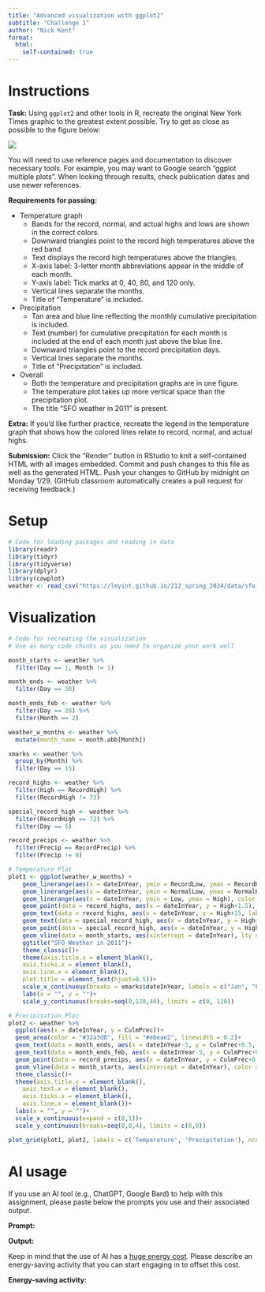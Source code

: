 ```yaml
---
title: "Advanced visualization with ggplot2"
subtitle: "Challenge 1"
author: "Nick Kent"
format: 
  html:
    self-contained: true
---
```


# Instructions

**Task:** Using `ggplot2` and other tools in R, recreate the original New York Times graphic to the greatest extent possible. Try to get as close as possible to the figure below:

![](https://lmyint.github.io/212_spring_2024/images/hw1_goal.png){width=600, fig-align="center"}

You will need to use reference pages and documentation to discover necessary tools. For example, you may want to Google search "ggplot multiple plots". When looking through results, check publication dates and use newer references.

**Requirements for passing:**

- Temperature graph
    - Bands for the record, normal, and actual highs and lows are shown in the correct colors.
    - Downward triangles point to the record high temperatures above the red band.
    - Text displays the record high temperatures above the triangles.
    - X-axis label: 3-letter month abbreviations appear in the middle of each month.
    - Y-axis label: Tick marks at 0, 40, 80, and 120 only.
    - Vertical lines separate the months.
    - Title of "Temperature" is included.
- Precipitation
    - Tan area and blue line reflecting the monthly cumulative precipitation is included.
    - Text (number) for cumulative precipitation for each month is included at the end of each month just above the blue line.
    - Downward triangles point to the record precipitation days.
    - Vertical lines separate the months.
    - Title of "Precipitation" is included.
- Overall
    - Both the temperature and precipitation graphs are in one figure.
    - The temperature plot takes up more vertical space than the precipitation plot.
    - The title "SFO weather in 2011" is present.

**Extra:** If you'd like further practice, recreate the legend in the temperature graph that shows how the colored lines relate to record, normal, and actual highs.

**Submission:** Click the "Render" button in RStudio to knit a self-contained HTML with all images embedded. Commit and push changes to this file as well as the generated HTML. Push your changes to GitHub by midnight on Monday 1/29. (GitHub classroom automatically creates a pull request for receiving feedback.)



# Setup

```r
# Code for loading packages and reading in data
library(readr)
library(tidyr)
library(tidyverse)
library(dplyr)
library(cowplot) 
weather <- read_csv("https://lmyint.github.io/212_spring_2024/data/sfo_weather.csv")
```

# Visualization

```r
# Code for recreating the visualization
# Use as many code chunks as you need to organize your work well

month_starts <- weather %>% 
  filter(Day == 1, Month != 1)

month_ends <- weather %>% 
  filter(Day == 30)

month_ends_feb <- weather %>% 
  filter(Day == 28) %>% 
  filter(Month == 2)

weather_w_months <- weather %>% 
  mutate(month_name = month.abb[Month])

xmarks <- weather %>% 
  group_by(Month) %>% 
  filter(Day == 15)

record_highs <- weather %>% 
  filter(High == RecordHigh) %>% 
  filter(RecordHigh != 73)

special_record_high <- weather %>% 
  filter(RecordHigh == 73) %>% 
  filter(Day == 5)

record_precips <- weather %>% 
  filter(Precip == RecordPrecip) %>% 
  filter(Precip != 0)
```

```r
# Temperature Plot
plot1 <- ggplot(weather_w_months) +
    geom_linerange(aes(x = dateInYear, ymin = RecordLow, ymax = RecordHigh), color = "#ecebe3", linewidth = 1.5) +
    geom_linerange(aes(x = dateInYear, ymin = NormalLow, ymax = NormalHigh), color = "#C8B8BA", linewidth = 1.5) +
    geom_linerange(aes(x = dateInYear, ymin = Low, ymax = High), color = "#A90248", linewidth = 1.5) +
    geom_point(data = record_highs, aes(x = dateInYear, y = High+1.5), shape = 25, fill = "black", size = 0.7)+
    geom_text(data = record_highs, aes(x = dateInYear, y = High+15, label = RecordText), size = 2)+
    geom_text(data = special_record_high, aes(x = dateInYear, y = High+23, label = RecordText), size = 2)+
    geom_point(data = special_record_high, aes(x = dateInYear, y = High+1.5), shape = 25, fill = "black", size = 0.7)+
    geom_vline(data = month_starts, aes(xintercept = dateInYear), lty = "dashed", color = "#b2b2b2", linewidth = 0.3)+
    ggtitle("SFO Weather in 2011")+
    theme_classic()+
    theme(axis.title.x = element_blank(),
    axis.ticks.x = element_blank(),
    axis.line.x = element_blank(),
    plot.title = element_text(hjust=0.5))+
    scale_x_continuous(breaks = xmarks$dateInYear, labels = c("Jan", "Feb", "Mar", "Apr", "May", "Jun", "Jul", "Aug", "Sep", "Oct", "Nov", "Dec"), expand=c(0,1))+
    labs(x = "", y = "")+
    scale_y_continuous(breaks=seq(0,120,40), limits = c(0, 120))
```

```r
# Precipitation Plot
plot2 <- weather %>% 
  ggplot(aes(x = dateInYear, y = CulmPrec))+
  geom_area(color = "#32a3d8", fill = "#ebeae2", linewidth = 0.2)+
  geom_text(data = month_ends, aes(x = dateInYear-5, y = CulmPrec+0.5, label = CulmPrec), size = 3)+
  geom_text(data = month_ends_feb, aes(x = dateInYear-5, y = CulmPrec+0.6, label = CulmPrec), size = 3)+
  geom_point(data = record_precips, aes(x = dateInYear, y = CulmPrec+0.3), shape = 25, fill = "black", size = 0.7)+
  geom_vline(data = month_starts, aes(xintercept = dateInYear), color = "#ebeae2", linewidth = 0.3)+
  theme_classic()+
  theme(axis.title.x = element_blank(),
    axis.text.x = element_blank(),
    axis.ticks.x = element_blank(),
    axis.line.x = element_blank())+
  labs(x = "", y = "")+
  scale_x_continuous(expand = c(0,1))+
  scale_y_continuous(breaks=seq(0,8,4), limits = c(0,8))
```

```r
plot_grid(plot1, plot2, labels = c('Temperature', 'Precipitation'), ncol = 1, rel_heights = c(3,1), align = "v", label_size = 10, hjust = -0.7)
```


# AI usage

If you use an AI tool (e.g., ChatGPT, Google Bard) to help with this assignment, please paste below the prompts you use and their associated output.

**Prompt:**

**Output:**

Keep in mind that the use of AI has a [huge energy cost](https://lmyint.github.io/212_spring_2024/syllabus.html#artificial-intelligence-ai-use). Please describe an energy-saving activity that you can start engaging in to offset this cost.

**Energy-saving activity:** 
